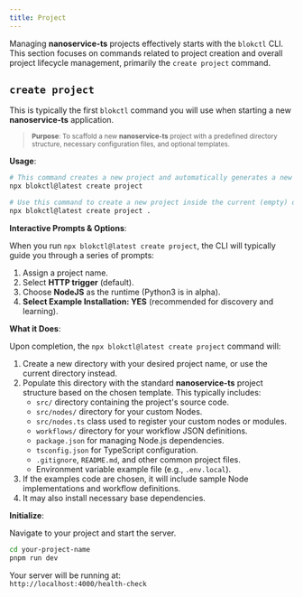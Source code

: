 ```yaml
---
title: Project
---
```


Managing **nanoservice-ts** projects effectively starts with the `blokctl` CLI. This section focuses on commands related to project creation and overall project lifecycle management, primarily the `create project` command.

## `create project`

This is typically the first `blokctl` command you will use when starting a new **nanoservice-ts** application.

> <sub>**Purpose**: To scaffold a new **nanoservice-ts** project with a predefined directory structure, necessary configuration files, and optional templates.</sub>

**Usage**:

```bash
# This command creates a new project and automatically generates a new directory for it.
npx blokctl@latest create project
```
```bash
# Use this command to create a new project inside the current (empty) directory.
npx blokctl@latest create project .
```

**Interactive Prompts & Options**:

When you run `npx blokctl@latest create project`, the CLI will typically guide you through a series of prompts:

1. Assign a project name.
2. Select **HTTP trigger** (default).
3. Choose **NodeJS** as the runtime (Python3 is in alpha).
4. **Select Example Installation: YES** (recommended for discovery and learning).

**What it Does**:

Upon completion, the `npx blokctl@latest create project` command will:

1.  Create a new directory with your desired project name, or use the current directory instead.
2.  Populate this directory with the standard **nanoservice-ts** project structure based on the chosen template. This typically includes:
    *   `src/` directory containing the project's source code. 
    *   `src/nodes/` directory for your custom Nodes.
    *   `src/nodes.ts` class used to register your custom nodes or modules.
    *   `workflows/` directory for your workflow JSON definitions.
    *   `package.json` for managing Node.js dependencies.
    *   `tsconfig.json` for TypeScript configuration.
    *   `.gitignore`, `README.md`, and other common project files.
    *   Environment variable example file (e.g., `.env.local`).
3.  If the examples code are chosen, it will include sample Node implementations and workflow definitions.
4.  It may also install necessary base dependencies.

**Initialize**:

Navigate to your project and start the server.

```sh
cd your-project-name
pnpm run dev
```
Your server will be running at:  
`http://localhost:4000/health-check`